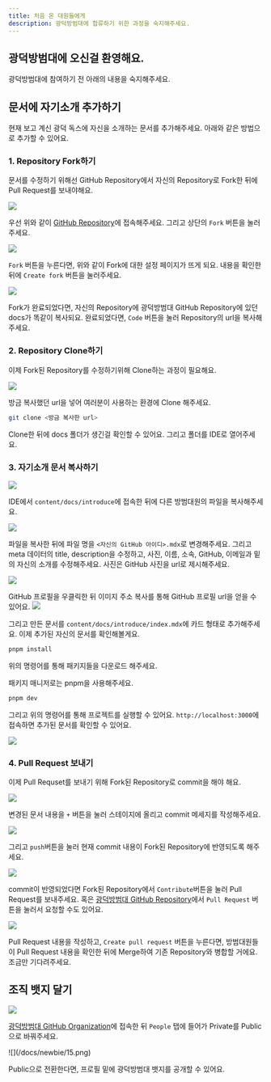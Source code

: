 ```yaml
---
title: 처음 온 대원들에게
description: 광덕방범대에 합류하기 위한 과정을 숙지해주세요.
---
```


## 광덕방범대에 오신걸 환영해요.

광덕방범대에 참여하기 전 아래의 내용을 숙지해주세요.

## 문서에 자기소개 추가하기

현재 보고 계신 광덕 독스에 자신을 소개하는 문서를 추가해주세요. 아래와 같은 방법으로 추가할 수 있어요.

### 1. Repository Fork하기

문서를 수정하기 위해선 GitHub Repository에서 자신의 Repository로 Fork한 뒤에 Pull Request를 보내야해요.

![](/docs/newbie/1.png)

우선 위와 같이 [GitHub Repository](https://github.com/Gwangdeok/docs)에 접속해주세요. 그리고 상단의 `Fork` 버튼을 눌러주세요.

![](/docs/newbie/2.png)

`Fork` 버튼을 누른다면, 위와 같이 Fork에 대한 설정 페이지가 뜨게 되요. 내용을 확인한 뒤에 `Create fork` 버튼을 눌러주세요.

![](/docs/newbie/3.png)

Fork가 완료되었다면, 자신의 Repository에 광덕방범대 GitHub Repository에 있던 docs가 똑같이 복사되요. 완료되었다면, `Code` 버튼을 눌러 Repository의 url을 복사해주세요.

### 2. Repository Clone하기

이제 Fork된 Repository를 수정하기위해 Clone하는 과정이 필요해요.

![](/docs/newbie/4.png)

방금 복사했던 url을 넣어 여러분이 사용하는 환경에 Clone 해주세요.

```bash
git clone <방금 복사한 url>
```

Clone한 뒤에 docs 폴더가 생긴걸 확인할 수 있어요. 그리고 폴더를 IDE로 열어주세요.

### 3. 자기소개 문서 복사하기

![](/docs/newbie/5.png)

IDE에서 `content/docs/introduce`에 접속한 뒤에 다른 방범대원의 파일을 복사해주세요.

![](/docs/newbie/6.png)

파일을 복사한 뒤에 파일 명을 `<자신의 GitHub 아이디>.mdx`로 변경해주세요. 그리고 meta 데이터의 title, description을 수정하고, 사진, 이름, 소속, GitHub, 이메일과 밑의 자신의 소개를 수정해주세요. 사진은 GitHub 사진을 url로 제시해주세요.

![](/docs/newbie/7.png)

GitHub 프로필을 우클릭한 뒤 이미지 주소 복사를 통해 GitHub 프로필 url을 얻을 수 있어요.
![](/docs/newbie/8.png)

그리고 만든 문서를 `content/docs/introduce/index.mdx`에 카드 형태로 추가해주세요. 이제 추가된 자신의 문서를 확인해볼게요.

```bash
pnpm install
```

위의 명령어를 통해 패키지들을 다운로드 해주세요.

<Callout>패키지 매니저로는 pnpm을 사용해주세요.</Callout>

```bash
pnpm dev
```

그리고 위의 명령어를 통해 프로젝트를 실행할 수 있어요. `http://localhost:3000`에 접속하면 추가된 문서를 확인할 수 있어요.

![](/docs/newbie/9.png)

### 4. Pull Request 보내기

이제 Pull Requset를 보내기 위해 Fork된 Repository로 commit을 해야 해요.

![](/docs/newbie/10.png)

변경된 문서 내용을 `+` 버튼을 눌러 스테이지에 올리고 commit 메세지를 작성해주세요.

![](/docs/newbie/11.png)

그리고 `push`버튼을 눌러 현재 commit 내용이 Fork된 Repository에 반영되도록 해주세요.

![](/docs/newbie/12.png)

commit이 반영되었다면 Fork된 Repository에서 `Contribute`버튼을 눌러 Pull Request를 보내주세요. 혹은 [광덕방범대 GitHub Repository](https://github.com/Gwangdeok/docs)에서 `Pull Request` 버튼을 눌러서 요청할 수도 있어요.

![](/docs/newbie/13.png)

Pull Request 내용을 작성하고, `Create pull request` 버튼을 누른다면, 방범대원들이 Pull Request 내용을 확인한 뒤에 Merge하여 기존 Repository와 병합할 거에요. 조금만 기다려주세요.

## 조직 뱃지 달기

![](/docs/newbie/14.png)

[광덕방범대 GitHub Organization](https://github.com/Gwangdeok)에 접속한 뒤 `People` 탭에 들어가 Private를 Public으로 바꿔주세요.

<div style={{ width: "200px" }}>![](/docs/newbie/15.png)</div>

Public으로 전환한다면, 프로필 밑에 광덕방범대 뱃지를 공개할 수 있어요.
